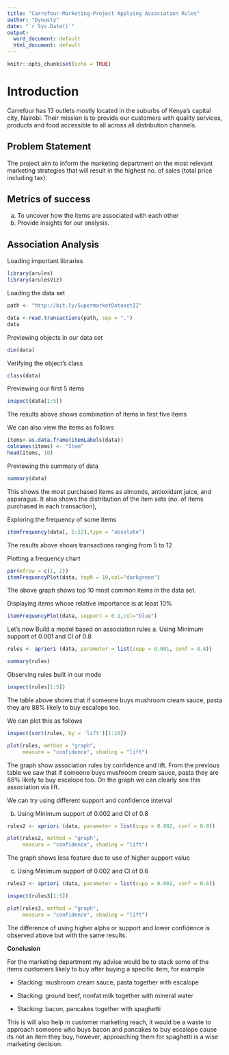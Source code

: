 ---
title: "Carrefour-Marketing-Project Applying Association Rules"
author: "Dynasty"
date: "`r Sys.Date()`"
output:
  word_document: default
  html_document: default
---

```{r setup, include=FALSE}
knitr::opts_chunk$set(echo = TRUE)
```


# **Introduction**

Carrefour has 13 outlets mostly located in the suburbs of Kenya's capital city, Nairobi. Their mission is to provide our customers with quality services, products and food accessible to all across all distribution channels.

## **Problem Statement**

The project aim to inform the marketing department on the most relevant marketing strategies that will result in the highest no. of sales (total price including tax).

## **Metrics of success**
a. To uncover how the items are associated with each other
b. Provide insights for our analysis.


## **Association Analysis**

Loading important libraries
```{r}
library(arules)
library(arulesViz)
```


Loading the data set
```{r}
path <- "http://bit.ly/SupermarketDatasetII"

data <-read.transactions(path, sep = ",")
data 
```

Previewing objects in our data set
```{r}
dim(data)
```



Verifying the object's class
```{r}
class(data)
```

Previewing our first 5 items
```{r}
inspect(data[1:5])
```
The results above shows combination of items in first five items


We can also view the items as follows
```{r}
items<-as.data.frame(itemLabels(data))
colnames(items) <- "Item"
head(items, 10)
```

Previewing the summary of data
```{r}
summary(data)
```
 This shows the  most purchased items as almonds, antioxidant juice, and asparagus. It also shows the distribution of the item sets (no. of items purchased in each transaction),


Exploring the frequency of some items
```{r}
itemFrequency(data[, 5:12],type = "absolute")
```
The results above shows transactions ranging from 5 to 12 


Plotting a frequency chart
```{r}
par(mfrow = c(1, 2))
itemFrequencyPlot(data, topN = 10,col="darkgreen")
```

The above graph shows top 10 most common items in the data set.


Displaying items whose relative importance is at least 10%
```{r}
itemFrequencyPlot(data, support = 0.1,col="blue")
```



Let's now Build a model based on association rules 
a. Using Minimum support of 0.001 and CI of 0.8
```{r}
rules <- apriori (data, parameter = list(supp = 0.001, conf = 0.8))
```
```{r}
summary(rules)
```

Observing rules built in our mode
```{r}
inspect(rules[1:5])
```
The table above shows that if someone buys mushroom cream sauce, pasta they are 88% likely to buy escalope too. 

We can plot this as follows

```{r}
inspect(sort(rules, by = 'lift')[1:10])
```

```{r}
plot(rules, method = "graph", 
     measure = "confidence", shading = "lift")
```

The graph show association rules by confidence and lift. From the previous table we saw that if someone buys mushroom cream sauce, pasta they are 88% likely to buy escalope too.  On the graph we can clearly see this association via lift.


We can try using different support and confidence interval 

b. Using Minimum support of 0.002 and CI of 0.8
```{r}
rules2 <- apriori (data, parameter = list(supp = 0.002, conf = 0.8))
```



```{r}
plot(rules2, method = "graph", 
     measure = "confidence", shading = "lift")
```

The graph shows less feature due to use of higher support value

c. Using Minimum support of 0.002 and CI of 0.6
```{r}
rules3 <- apriori (data, parameter = list(supp = 0.002, conf = 0.6))
```

```{r}
inspect(rules3[1:5])
```


```{r}
plot(rules3, method = "graph", 
     measure = "confidence", shading = "lift")
```

The difference of using higher alpha or support and lower confidence is observed above but with the same results. 


**Conclusion**

For the marketing department my advise would be to stack some of the items customers likely to buy after buying a specific item, for example

  * Stacking: mushroom cream sauce, pasta together with escalope

  * Stacking: ground beef, nonfat milk together with mineral water

  * Stacking: bacon, pancakes together with spaghetti

This is will also help in customer marketing reach, it would be a waste to approach someone who buys bacon and pancakes to buy escalope cause its not an item they buy, however, approaching them for spaghetti is a wise marketing decision.
